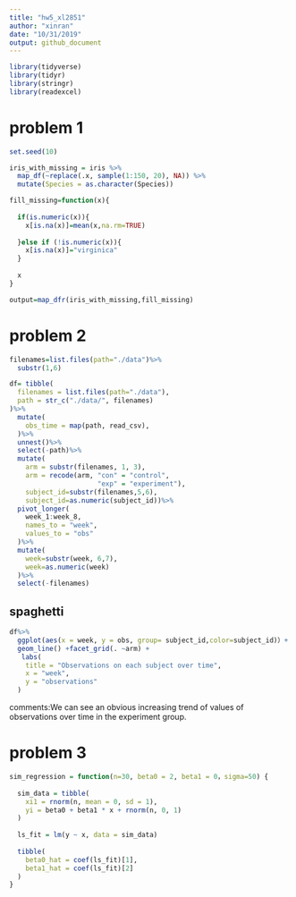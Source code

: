 ```yaml
---
title: "hw5_xl2851"
author: "xinran"
date: "10/31/2019"
output: github_document
---
```


```r
library(tidyverse)
library(tidyr)
library(stringr)
library(readexcel)
```

# problem 1
```r
set.seed(10)

iris_with_missing = iris %>% 
  map_df(~replace(.x, sample(1:150, 20), NA)) %>%
  mutate(Species = as.character(Species))
```

```r
fill_missing=function(x){
  
  if(is.numeric(x)){
    x[is.na(x)]=mean(x,na.rm=TRUE)
    
  }else if (!is.numeric(x)){
    x[is.na(x)]="virginica"
  }
  
  x
}
```

```r
output=map_dfr(iris_with_missing,fill_missing)
```


# problem 2
```r
filenames=list.files(path="./data")%>%
  substr(1,6)

df= tibble(
  filenames = list.files(path="./data"),
  path = str_c("./data/", filenames)
)%>%
  mutate(
    obs_time = map(path, read_csv),
  )%>%
  unnest()%>%
  select(-path)%>%
  mutate(
    arm = substr(filenames, 1, 3),
    arm = recode(arm, "con" = "control",
                      "exp" = "experiment"),
    subject_id=substr(filenames,5,6),
    subject_id=as.numeric(subject_id))%>%
  pivot_longer(
    week_1:week_8,
    names_to = "week",
    values_to = "obs"
  )%>%
  mutate(
    week=substr(week, 6,7),
    week=as.numeric(week)
  )%>%
  select(-filenames)
```

## spaghetti

```r
df%>%
  ggplot(aes(x = week, y = obs, group= subject_id,color=subject_id)）+
  geom_line() +facet_grid(. ~arm) +
   labs(
    title = "Observations on each subject over time",
    x = "week",
    y = "observations"
  ) 
```

comments:We can see an obvious increasing trend of values of observations over time in the experiment group.

# problem 3
```r
sim_regression = function(n=30, beta0 = 2, beta1 = 0，sigma=50) {
  
  sim_data = tibble(
    xi1 = rnorm(n, mean = 0, sd = 1),
    yi = beta0 + beta1 * x + rnorm(n, 0, 1)
  )
  
  ls_fit = lm(y ~ x, data = sim_data)
  
  tibble(
    beta0_hat = coef(ls_fit)[1],
    beta1_hat = coef(ls_fit)[2]
  )
}
```

